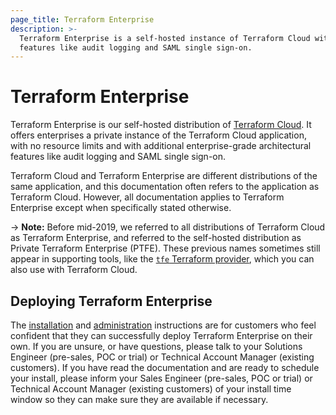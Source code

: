 ```yaml
---
page_title: Terraform Enterprise
description: >-
  Terraform Enterprise is a self-hosted instance of Terraform Cloud with
  features like audit logging and SAML single sign-on.
---
```


# Terraform Enterprise

Terraform Enterprise is our self-hosted distribution of [Terraform Cloud](/cloud-docs). It offers enterprises a private instance of the Terraform Cloud application, with no resource limits and with additional enterprise-grade architectural features like audit logging and SAML single sign-on.

Terraform Cloud and Terraform Enterprise are different distributions of the same application, and this documentation often refers to the application as Terraform Cloud. However, all documentation applies to Terraform Enterprise except when specifically stated otherwise.

-> **Note:** Before mid-2019, we referred to all distributions of Terraform Cloud as Terraform Enterprise, and referred to the self-hosted distribution as Private Terraform Enterprise (PTFE). These previous names sometimes still appear in supporting tools, like the [`tfe` Terraform provider](https://registry.terraform.io/providers/hashicorp/tfe/latest), which you can also use with Terraform Cloud.

## Deploying Terraform Enterprise

The [installation](/enterprise/install/pre-install-checklist) and [administration](/enterprise/admin) instructions are for customers who feel confident that they can successfully deploy Terraform Enterprise on their own. If you are unsure, or have questions, please talk to your Solutions Engineer (pre-sales, POC or trial) or Technical Account Manager (existing customers). If you have read the documentation and are ready to schedule your install, please inform your Sales Engineer (pre-sales, POC or trial) or Technical Account Manager (existing customers) of your install time window so they can make sure they are available if necessary.
